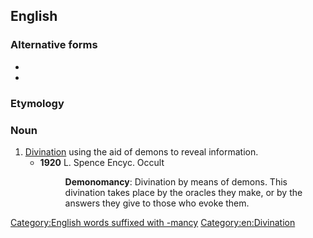 ==English==

===Alternative forms===
* {{l|en|daemonomancy}}
* {{l|en|dæmonomancy}}

===Etymology===
{{af|en|demon|-o-|-mancy}}

===Noun===
{{en-noun|-}}

# [[divination|Divination]] using the aid of demons to reveal information.
#* '''1920''' L. Spence Encyc. Occult
#*: '''Demonomancy''': Divination by means of demons. This divination takes place by the oracles they make, or by the answers they give to those who evoke them.

[[Category:English words suffixed with -mancy]]
[[Category:en:Divination]]